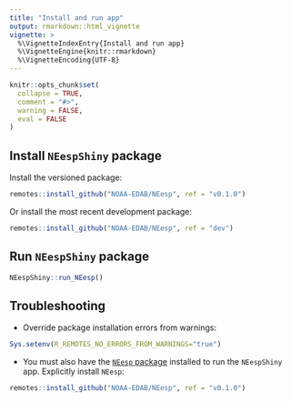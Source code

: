 ```yaml
---
title: "Install and run app"
output: rmarkdown::html_vignette
vignette: >
  %\VignetteIndexEntry{Install and run app}
  %\VignetteEngine{knitr::rmarkdown}
  %\VignetteEncoding{UTF-8}
---
```


```r
knitr::opts_chunk$set(
  collapse = TRUE,
  comment = "#>",
  warning = FALSE,
  eval = FALSE
)
```

## Install `NEespShiny` package

Install the versioned package:
```r
remotes::install_github("NOAA-EDAB/NEesp", ref = "v0.1.0")
```

Or install the most recent development package:
```r
remotes::install_github("NOAA-EDAB/NEesp", ref = "dev")
```

## Run `NEespShiny` package

```r
NEespShiny::run_NEesp()
```

## Troubleshooting
- Override package installation errors from warnings: 
```r
Sys.setenv(R_REMOTES_NO_ERRORS_FROM_WARNINGS="true")
```

- You must also have the [`NEesp` package](https://github.com/NOAA-EDAB/NEesp) installed to run the `NEespShiny` app. Explicitly install `NEesp`:
```r
remotes::install_github("NOAA-EDAB/NEesp", ref = "v0.1.0")
```